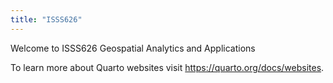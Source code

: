 ```yaml
---
title: "ISSS626"
---
```


Welcome to ISSS626 Geospatial Analytics and Applications

To learn more about Quarto websites visit <https://quarto.org/docs/websites>.

```         
```
